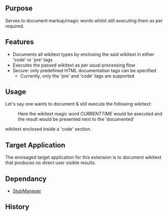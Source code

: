 {{Extension
|name        = DocProc
|status      = stable
|type        = other
|author      = [[user:jldupont|Jean-Lou Dupont]]
|image       =
|version     = 1.0.0
|update      =
|mediawiki   = 1.10
|download    = [http://mediawiki.googlecode.com/svn/tags/ SVN]
|readme      =
|changelog   = See SVN ($Id$)
|description = 
|parameters  =
|rights      =
|example     =
}}
== Purpose==
Serves to document markup/magic words whilst still executing them as per required.

== Features ==
* Documents all wikitext types by enclosing the said wikitext in either 'code' or 'pre' tags
* Executes the passed wikitext as per usual processing flow
* Secure: only predefined HTML documentation tags can be specified
** Currently, only the 'pre' and 'code' tags are supported

== Usage ==
Let's say one wants to document & still execute the following wikitext:
:<docproc tag=code>{{CURRENTTIME}}</docproc>
:Here the wikitext magic word ''CURRENTTIME'' would be executed and the result would be presented next to the 'documented' 
wikitext enclosed inside a 'code' section.

== Target Application ==
The envisaged target application for this extension is to document wikitext that produces no direct user visible results.

== Dependancy ==
* [[Extension:StubManager|StubManager]]

{{Pear|DocProc}}

== History ==
